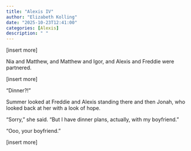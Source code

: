 ```yaml
---
title: "Alexis IV"
author: "Elizabeth Kolling"
date: "2025-10-23T12:41:00"
categories: [Alexis]
description: " "
---
```



[insert more]

Nia and Matthew, and Matthew and Igor, and Alexis and Freddie were partnered. 

[insert more]

"Dinner?!" 

Summer looked at Freddie and Alexis standing there and then Jonah, who looked back at her with a look of hope.

"Sorry," she said. "But I have dinner plans, actually, with my boyfriend."

"Ooo, your boyfriend." 

[insert more]

